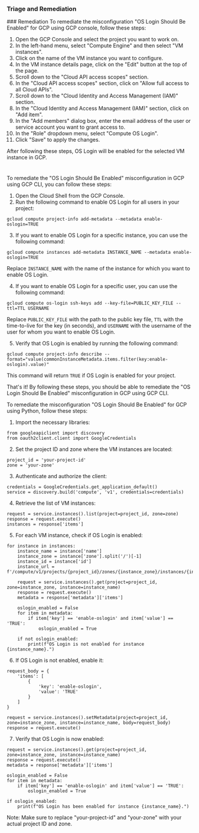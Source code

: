
### Triage and Remediation
<Tabs>
<Tab title='Remediation'>
### Remediation

<AccordionGroup>
<Accordion title='Using Console' defaultOpen='true'>
To remediate the misconfiguration "OS Login Should Be Enabled" for GCP using GCP console, follow these steps:

1. Open the GCP Console and select the project you want to work on.
2. In the left-hand menu, select "Compute Engine" and then select "VM instances".
3. Click on the name of the VM instance you want to configure.
4. In the VM instance details page, click on the "Edit" button at the top of the page.
5. Scroll down to the "Cloud API access scopes" section.
6. In the "Cloud API access scopes" section, click on "Allow full access to all Cloud APIs".
7. Scroll down to the "Cloud Identity and Access Management (IAM)" section.
8. In the "Cloud Identity and Access Management (IAM)" section, click on "Add item".
9. In the "Add members" dialog box, enter the email address of the user or service account you want to grant access to.
10. In the "Role" dropdown menu, select "Compute OS Login".
11. Click "Save" to apply the changes.

After following these steps, OS Login will be enabled for the selected VM instance in GCP.

#
</Accordion>

<Accordion title='Using CLI'>
To remediate the "OS Login Should Be Enabled" misconfiguration in GCP using GCP CLI, you can follow these steps:

1. Open the Cloud Shell from the GCP Console.
2. Run the following command to enable OS Login for all users in your project:
   
```
gcloud compute project-info add-metadata --metadata enable-oslogin=TRUE
```

3. If you want to enable OS Login for a specific instance, you can use the following command:
   
```
gcloud compute instances add-metadata INSTANCE_NAME --metadata enable-oslogin=TRUE
```

Replace `INSTANCE_NAME` with the name of the instance for which you want to enable OS Login.

4. If you want to enable OS Login for a specific user, you can use the following command:
   
```
gcloud compute os-login ssh-keys add --key-file=PUBLIC_KEY_FILE --ttl=TTL USERNAME
```

Replace `PUBLIC_KEY_FILE` with the path to the public key file, `TTL` with the time-to-live for the key (in seconds), and `USERNAME` with the username of the user for whom you want to enable OS Login.

5. Verify that OS Login is enabled by running the following command:
   
```
gcloud compute project-info describe --format="value(commonInstanceMetadata.items.filter(key:enable-oslogin).value)"
```

This command will return `TRUE` if OS Login is enabled for your project.

That's it! By following these steps, you should be able to remediate the "OS Login Should Be Enabled" misconfiguration in GCP using GCP CLI.
</Accordion>

<Accordion title='Using Python'>
To remediate the misconfiguration "OS Login Should Be Enabled" for GCP using Python, follow these steps:

1. Import the necessary libraries:

```
from googleapiclient import discovery
from oauth2client.client import GoogleCredentials
```

2. Set the project ID and zone where the VM instances are located:

```
project_id = 'your-project-id'
zone = 'your-zone'
```

3. Authenticate and authorize the client:

```
credentials = GoogleCredentials.get_application_default()
service = discovery.build('compute', 'v1', credentials=credentials)
```

4. Retrieve the list of VM instances:

```
request = service.instances().list(project=project_id, zone=zone)
response = request.execute()
instances = response['items']
```

5. For each VM instance, check if OS Login is enabled:

```
for instance in instances:
    instance_name = instance['name']
    instance_zone = instance['zone'].split('/')[-1]
    instance_id = instance['id']
    instance_url = f'/compute/v1/projects/{project_id}/zones/{instance_zone}/instances/{instance_name}'

    request = service.instances().get(project=project_id, zone=instance_zone, instance=instance_name)
    response = request.execute()
    metadata = response['metadata']['items']

    oslogin_enabled = False
    for item in metadata:
        if item['key'] == 'enable-oslogin' and item['value'] == 'TRUE':
            oslogin_enabled = True

    if not oslogin_enabled:
        print(f"OS Login is not enabled for instance {instance_name}.")
```

6. If OS Login is not enabled, enable it:

```
request_body = {
    'items': [
        {
            'key': 'enable-oslogin',
            'value': 'TRUE'
        }
    ]
}

request = service.instances().setMetadata(project=project_id, zone=instance_zone, instance=instance_name, body=request_body)
response = request.execute()
```

7. Verify that OS Login is now enabled:

```
request = service.instances().get(project=project_id, zone=instance_zone, instance=instance_name)
response = request.execute()
metadata = response['metadata']['items']

oslogin_enabled = False
for item in metadata:
    if item['key'] == 'enable-oslogin' and item['value'] == 'TRUE':
        oslogin_enabled = True

if oslogin_enabled:
    print(f"OS Login has been enabled for instance {instance_name}.")
```

Note: Make sure to replace "your-project-id" and "your-zone" with your actual project ID and zone.
</Accordion>

</AccordionGroup>
</Tab>
</Tabs>
